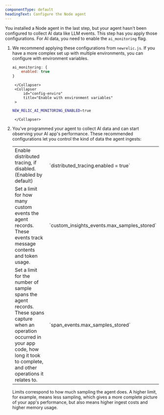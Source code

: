 ```yaml
---
componentType: default
headingText: Configure the Node agent
---
```


You installed a Node agent in the last step, but your agent hasn't been configured to collect AI data like LLM events. This step has you apply those configurations. For AI data, you need to enable the `ai_monitoring` flag.

1. We recommend applying these configurations from `newrelic.js`. If you have a more complex set up with multiple environments, you can configure with environment variables.

    <CollapserGroup>
        <Collapser
            id="config-file"
            title="Enable through `newrelic.js`"
        >

    ```js
    ai_monitoring: {
        enabled: true
    }
    ```   

        </Collapser>
        <Collapser
            id="config-enviro"
            title="Enable with environment variables"
        >

    ```bash
    NEW_RELIC_AI_MONITORING_ENABLED=true
    ```

        </Collapser>
    </CollapserGroup>


2. You've programmed your agent to collect AI data and can start observing your AI app's performance. These recommended configurations let you control the kind of data the agent ingests:


    <table>
        <tbody>
            <tr>
                <td>
                Enable distributed tracing, if disabled. (Enabled by default) 
                </td>
                <td>
                        `distributed_tracing.enabled = true`
                </td>
            </tr>
            <tr>
                <td>
                    Set a limit for how many custom events the agent records. These events track message contents and token usage.
                </td>
                <td>
                    `custom_insights_events.max_samples_stored`
                </td>
            </tr>
            <tr>
                <td>
                    Set a limit for the number of sample spans the agent records. These spans capture when an operation occurred in your app code, how long it took to complete, and other operations it relates to.
                </td>
                <td>
                    `span_events.max_samples_stored`
                </td>
            </tr>
        </tbody>
    </table>

    Limits correspond to how much sampling the agent does. A higher limit, for example, means less sampling, which gives a more complete picture of your app's performance, but also means higher ingest costs and higher memory usage.